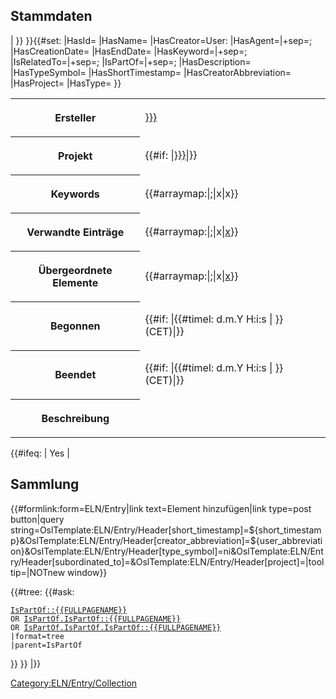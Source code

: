 <includeonly> <!-- __NOCACHE__ --> <div style="display:none">{{#if: {{{project|}}} |{{{{{project}}}/_acl}} }}</div><!-- {{#ifexist: {{{project|}}}/_acl |{{{{{project}}}/_acl}} }} --><!-- inherit permissions -->
<div class="custom-section-edit-link-eln-entry">
== Stammdaten ==
</div>
<!-- {{OslTemplate:Helper/UI/VE/Visible |content=Stammdaten bearbeiten}}
{{OslTemplate:Helper/UI/VE/Hidden|content={{#formlink:form=ELN/Entry|link text=Stammdaten bearbeiten|link type=post button|target={{FULLPAGENAME}}}}}} -->

<!-- <div style="float:right">
{{#ask: [[{{FULLPAGENAME}}]]
|?HasKeyword
|format=tagcloud
|limit=2500
|link=all
|headers=show
|searchlabel=… further results
|tagorder=alphabetical
|template=Tagcloud.tag.title
|increase=log
|widget=sphere
|height=200
|width=200
|mincount=1
|minsize=70
|maxsize=220
|maxtags=1000
}}
</div> -->{{DISPLAYTITLE: {{#if: {{{name|}}}|{{{name|}}} {{#ifeq: {{{display_id|No}}}|Yes|({{PAGENAME}})}} | {{PAGENAME}} }}
}}{{#set:
|HasId={{PAGENAME}}
|HasName={{{name|}}}
|HasCreator=User:{{{creator|}}}
|HasAgent={{{agents|}}}|+sep=;
|HasCreationDate={{{start_date|}}}
|HasEndDate={{{end_date|}}}
|HasKeyword={{{keywords|}}}|+sep=;
|IsRelatedTo={{{related_entries|}}}|+sep=;
|IsPartOf={{{subordinated_to|}}}|+sep=;
|HasDescription={{{description|}}}
|HasTypeSymbol={{{type_symbol|}}}
|HasShortTimestamp={{{short_timestamp|}}}
|HasCreatorAbbreviation={{{creator_abbreviation|}}}
|HasProject={{{project|}}}
|HasType={{{type|}}}
}}<!-- {{#ask: [[{{FULLPAGENAME}}]]
|mainlabel=-
|?HasCreator=Ersteller
|?HasProject=Projekt
|?HasKeyword=Keywords
|?HasCreationDate=Begonnen
|?HasEndDate=Beendet
|?HasDescription=Beschreibung
|format=table
|transpose=true
}}
{{#ask: [[{{FULLPAGENAME}}]]
|mainlabel=-
|?IsRelatedTo=Verwandte Einträge
|format=table
|transpose=true
}}
 --><table class="sortable wikitable smwtable jquery-tablesorter">
<tr>
<th>Ersteller</th>
<td>[[User:{{{creator|}}}]]</td>
</tr>
<tr>
<th>Projekt</th>
<td>{{#if: {{{project|}}}|[[{{{project|}}}]]|}}</td>
</tr>
<tr>
<th>Keywords</th>
<td>{{#arraymap:{{{keywords|}}}|;|x|x}}</td>
</tr>
<tr>
<th>Verwandte Einträge</th>
<td>{{#arraymap:{{{related_entries|}}}|;|x|[[x]]}}</td>
</tr>
<tr>
<th>Übergeordnete Elemente</th>
<td>{{#arraymap:{{{subordinated_to|}}}|;|x|[[x]]}}</td>
</tr>
<tr>
<th>Begonnen</th>
<td>{{#if: {{{start_date|}}} |{{#timel: d.m.Y H:i:s | {{{start_date|}}} }} (CET)|}}</td>
</tr>
<tr>
<th>Beendet</th>
<td>{{#if: {{{end_date|}}} |{{#timel: d.m.Y H:i:s | {{{end_date|}}} }} (CET)|}}</td><!-- {{#timel: d. F Y, H:i:s | {{{end_date|}}} | de}} -->
</tr>
<tr>
<th>Beschreibung</th>
<td>{{{description|}}}</td>
</tr>
</table>
<!-- {{#ifeq: {{OslTemplate:Helper/Query/Plain |property=HasType}} | collection | -->
{{#ifeq: {{{collection|}}} | Yes | [[Category:ELN/Entry/Collection]]
== Sammlung ==
<div class=dynamic-page-form-link>{{#formlink:form=ELN/Entry|link text=Element hinzufügen|link type=post button|query string=OslTemplate:ELN/Entry/Header[short_timestamp]=${short_timestamp}&OslTemplate:ELN/Entry/Header[creator_abbreviation]=${user_abbreviation}&OslTemplate:ELN/Entry/Header[type_symbol]=ni&OslTemplate:ELN/Entry/Header[subordinated_to]={{FULLPAGENAME}}&OslTemplate:ELN/Entry/Header[project]={{{project|}}}|tooltip=|NOTnew window}}</div>
{{#tree:
{{#ask:
 [[IsPartOf::{{FULLPAGENAME}}]]
 OR [[IsPartOf.IsPartOf::{{FULLPAGENAME}}]]
 OR [[IsPartOf.IsPartOf.IsPartOf::{{FULLPAGENAME}}]]
 |format=tree
 |parent=IsPartOf
}}
}}
|}}
<!-- 
== Inhalt ==
{{OslTemplate:Helper/UI/VE/EditButton}} -->
<!-- <inputbox>
type=create
default={{FULLPAGENAME}}
buttonlabel=Inhalt bearbeiten
hidden=yes
</inputbox> -->
<div id="custom-ve-add-first-section-link"></div>
</includeonly>